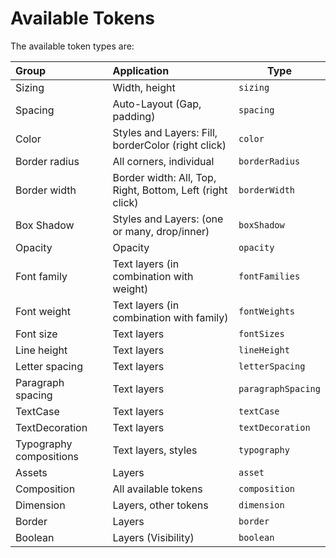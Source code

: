 # Available Tokens

The available token types are:

| Group                   | Application                                | Type |
| :---------------------- | :----------------------------------------- | ---- |
| Sizing                  | Width, height                              | `sizing` |
| Spacing                 | Auto-Layout (Gap, padding)                 | `spacing` |
| Color                   | Styles and Layers: Fill, borderColor (right click)            | `color` |
| Border radius           | All corners, individual                    | `borderRadius` |
| Border width            | Border width: All, Top, Right, Bottom, Left (right click) | `borderWidth` |
| Box Shadow              | Styles and Layers: (one or many, drop/inner)        | `boxShadow` |
| Opacity                 | Opacity                                    | `opacity` |
| Font family             | Text layers (in combination with weight)   | `fontFamilies` |
| Font weight             | Text layers (in combination with family)   | `fontWeights` |
| Font size               | Text layers                                | `fontSizes` |
| Line height             | Text layers                                | `lineHeight` |
| Letter spacing          | Text layers                                | `letterSpacing` |
| Paragraph spacing       | Text layers                                | `paragraphSpacing` |
| TextCase                | Text layers                                | `textCase` |
| TextDecoration          | Text layers                                | `textDecoration` |
| Typography compositions | Text layers, styles                        | `typography` |
| Assets                  | Layers                                     | `asset` |
| Composition             | All available tokens                       | `composition` |
| Dimension               | Layers, other tokens                       | `dimension` |
| Border                  | Layers                                     | `border` |
| Boolean                  | Layers (Visibility)                                     | `boolean` |
